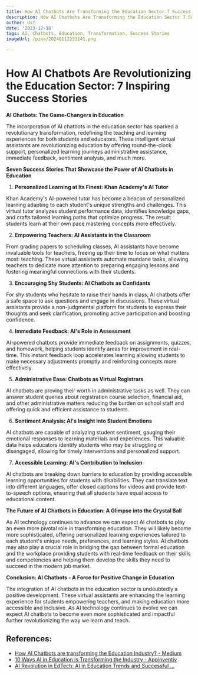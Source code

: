 ```yaml
---
title: How AI Chatbots Are Transforming the Education Sector 7 Success Stories
description: How AI Chatbots Are Transforming the Education Sector 7 Success Stories
author: Usf
date: '2023-12-18'
tags: AI, Chatbots, Education, Transformation, Success Stories
imageUrl: /pixa/20240112233141.png

---
```

# How AI  Chatbots Are  Revolutionizing the Education Sector: 7 Inspiring Success Stories

**AI Chatbots: The Game-Changers in Education**

The incorporation of  AI chatbots in the education sector has sparked a  revolutionary  transformation, redefining the teaching and learning experiences for both students and educators. These intelligent virtual assistants are revolutionizing education by offering round-the-clock support, personalized learning journeys administrative assistance,  immediate feedback, sentiment analysis, and  much more.

**Seven Success Stories That Showcase the Power of AI Chatbots in Education**

1. **Personalized Learning at Its  Finest:  Khan Academy's AI Tutor**

Khan Academy's AI-powered  tutor has become a  beacon of personalized learning adapting to each student's unique strengths and challenges. This  virtual tutor  analyzes student performance data, identifies knowledge gaps,  and crafts tailored learning paths that optimize progress. The result: students learn at their own pace mastering  concepts more effectively.

2. **Empowering Teachers: AI Assistants in the Classroom**

From  grading papers to scheduling classes, AI assistants have become invaluable tools for teachers, freeing up their time to focus on what matters  most: teaching. These virtual  assistants automate  mundane tasks, allowing teachers to dedicate more attention to preparing engaging lessons and fostering meaningful connections with  their students.

3.  **Encouraging Shy Students: AI Chatbots  as Confidants**

For  shy students who hesitate to raise their hands in class, AI chatbots offer a safe space to ask questions and  engage in discussions.  These  virtual assistants provide a non-judgmental platform for students to express their thoughts and  seek clarification, promoting active participation and boosting confidence.

4. **Immediate Feedback: AI's Role  in Assessment**

AI-powered chatbots provide immediate feedback on assignments,  quizzes, and homework, helping students identify  areas for  improvement in real-time. This instant feedback loop accelerates learning allowing  students to make necessary adjustments promptly and reinforcing concepts  more  effectively.

5. **Administrative Ease: Chatbots as Virtual Registrars**

AI  chatbots are proving their worth in administrative tasks as well. They can answer student  queries about registration course selection, financial aid, and other administrative matters reducing the burden on school staff and offering quick and efficient  assistance to  students.

6. **Sentiment Analysis:  AI's Insight into Student Emotions**

AI chatbots are capable of analyzing student sentiment, gauging their emotional responses to learning materials and experiences. This valuable data helps educators identify students who may  be struggling or disengaged, allowing  for timely interventions and personalized support.

7. **Accessible Learning: AI's Contribution to Inclusion**

AI chatbots are breaking  down barriers to education by providing accessible learning opportunities for students with disabilities.  They can translate text into different languages, offer closed captions for videos and provide text-to-speech options, ensuring that all students have  equal  access to educational  content.

**The Future of AI  Chatbots in Education: A Glimpse into the  Crystal Ball**

As AI technology continues to advance we can expect AI chatbots to play an even more pivotal role in transforming education. They  will likely become more sophisticated, offering personalized learning experiences tailored to each student's unique needs, preferences, and learning styles.  AI chatbots may also play  a crucial role in bridging the gap between formal education and the workplace providing students with real-time feedback on their skills and competencies  and helping them develop the skills  they need to  succeed in the modern job market.

**Conclusion: AI Chatbots - A Force for Positive Change in Education**

The integration of AI chatbots in the education sector is undoubtedly a positive development. These virtual assistants are enhancing the learning experience for students empowering teachers, and making education more accessible and inclusive. As AI technology continues to evolve  we can  expect AI chatbots to become even more sophisticated and impactful further revolutionizing the way we learn and  teach.

## References:
- [How AI Chatbots are transforming the Education Industry? - Medium](https://medium.com/mlearning-ai/how-ai-chatbots-are-transforming-the-education-industry-e8dd29f77e34)
- [10 Ways AI in Education is Transforming the Industry - Appinventiv](https://appinventiv.com/blog/10-ways-artificial-intelligence-transforming-the-education-industry/)
- [AI Revolution in EdTech: AI in Education Trends and Successful ...](https://medium.com/sciforce/ai-revolution-in-edtech-ai-in-education-trends-and-successful-cases-7d5b7d69b77b)
